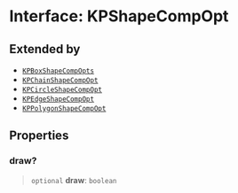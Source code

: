# Interface: KPShapeCompOpt

## Extended by

- [`KPBoxShapeCompOpts`](/api/interfaces/KPBoxShapeCompOpts)
- [`KPChainShapeCompOpt`](/api/interfaces/KPChainShapeCompOpt)
- [`KPCircleShapeCompOpt`](/api/interfaces/KPCircleShapeCompOpt)
- [`KPEdgeShapeCompOpt`](/api/interfaces/KPEdgeShapeCompOpt)
- [`KPPolygonShapeCompOpt`](/api/interfaces/KPPolygonShapeCompOpt)

## Properties

### draw?

> `optional` **draw**: `boolean`
